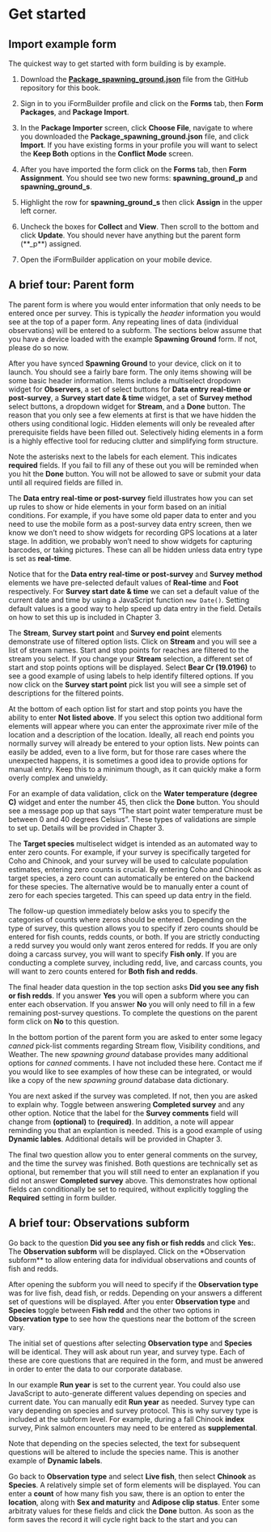 # Get started

## Import example form  

The quickest way to get started with form building is by example.

1. Download the [**Package_spawning_ground.json**](https://github.com/arestrom/iFormBook) file from the GitHub repository for this book.  

2. Sign in to you iFormBuilder profile and click on the **Forms** tab, then **Form Packages**, and **Package Import**.  

3. In the **Package Importer** screen, click **Choose File**, navigate to where you downloaded the **Package_spawning_ground.json** file, and click **Import**. If you have existing forms in your profile you will want to select the **Keep Both** options in the **Conflict Mode** screen.  

4. After you have imported the form click on the **Forms** tab, then **Form Assignment**. You should see two new forms: **spawning_ground_p** and **spawning_ground_s**.

5. Highlight the row for **spawning_ground_s** then click **Assign** in the upper left corner. 

6. Uncheck the boxes for **Collect** and **View**. Then scroll to the bottom and click **Update**. You should never have anything but the parent form (**_p**) assigned. 

7. Open the iFormBuilder application on your mobile device. 

## A brief tour: Parent form

The parent form is where you would enter information that only needs to be entered once per survey. This is typically the *header* information you would see at the top of a paper form. Any repeating lines of data (individual observations) will be entered to a subform. The sections below assume that you have a device loaded with the example **Spawning Ground** form. If not, please do so now. 

After you have synced **Spawning Ground** to your device, click on it to launch. You should see a fairly bare form. The only items showing will be some basic header information. Items include a multiselect dropdown widget for **Observers**, a set of select buttons for **Data entry real-time or post-survey**,  a **Survey start date & time** widget, a set of **Survey method** select buttons, a dropdown widget for **Stream**, and a **Done** button. The reason that you only see a few elements at first is that we have hidden the others using conditional logic. Hidden elements will only be revealed after prerequisite fields have been filled out. Selectively hiding elements in a form is a highly effective tool for reducing clutter and simplifying form structure. 

Note the asterisks next to the labels for each element. This indicates **required** fields. If you fail to fill any of these out you will be reminded when you hit the **Done** button. You will not be allowed to save or submit your data until all required fields are filled in. 

The **Data entry real-time or post-survey** field illustrates how you can set up rules to show or hide elements in your form based on an initial conditions. For example, if you have some old paper data to enter and you need to use the mobile form as a post-survey data entry screen, then we know we don't need to show widgets for recording GPS locations at a later stage. In addition, we probably won't need to show widgets for capturing barcodes, or taking pictures. These can all be hidden unless data entry type is set as **real-time**. 

Notice that for the **Data entry real-time or post-survey** and **Survey method** elements we have pre-selected default values of **Real-time** and **Foot** respectively. For **Survey start date & time** we can set a default value of the current date and time by using a JavaScript function ``new Date()``. Setting default values is a good way to help speed up data entry in the field. Details on how to set this up is included in Chapter 3. 

The **Stream**, **Survey start point** and **Survey end point** elements demonstrate use of filtered option lists. Click on **Stream** and you will see a list of stream names. Start and stop points for reaches are filtered to the stream you select. If you change your **Stream** selection, a different set of start and stop points options will be displayed. Select **Bear Cr (19.0196)** to see a good example of using labels to help identify filtered options. If you now click on the **Survey start point** pick list you will see a simple set of descriptions for the filtered points. 

At the bottom of each option list for start and stop points you have the ability to enter **Not listed above**. If you select this option two additional form elements will appear where you can enter the approximate river mile of the location and a description of the location. Ideally, all reach end points you normally survey will already be entered to your option lists. New points can easily be added, even to a live form, but for those rare cases where the unexpected happens, it is sometimes a good idea to provide options for manual entry. Keep this to a minimum though, as it can quickly make a form overly complex and unwieldy.  

For an example of data validation, click on the **Water temperature (degree C)** widget and enter the number 45, then click the **Done** button. You should see a message pop up that says "The start point water temperature must be between 0 and 40 degrees Celsius". These types of validations are simple to set up. Details will be provided in Chapter 3. 

The **Target species** multiselect widget is intended as an automated way to enter zero counts. For example, if your survey is specifically targeted for Coho and Chinook, and your survey will be used to calculate population estimates, entering zero counts is crucial. By entering Coho and Chinook as target species, a zero count can automatically be entered on the backend for these species. The alternative would be to manually enter a count of zero for each species targeted. This can speed up data entry in the field. 

The follow-up question immediately below asks you to specify the categories of counts where zeros should be entered. Depending on the type of survey, this question allows you to specify if zero counts should be entered for fish counts, redds counts, or both. If you are strictly conducting a redd survey you would only want zeros entered for redds. If you are only doing a carcass survey, you will want to specify **Fish only**. If you are conducting a complete survey, including redd, live, and carcass counts, you will want to zero counts entered for **Both fish and redds**. 

The final header data question in the top section asks **Did you see any fish or fish redds**. If you answer **Yes** you will open a subform where you can enter each observation. If you answer **No** you will only need to fill in a few remaining post-survey questions. To complete the questions on the parent form click on **No** to this question. 

In the bottom portion of the parent form you are asked to enter some legacy *canned* pick-list comments regarding Stream flow, Visibility conditions, and Weather. The new *spawning ground* database provides many additional options for *canned* comments. I have not included these here. Contact me if you would like to see examples of how these can be integrated, or would like a copy of the new *spawning ground* database data dictionary.

You are next asked if the survey was completed. If not, then you are asked to explain why. Toggle between answering **Completed survey** and any other option. Notice that the label for the **Survey comments** field will change from **(optional)** to **(required)**. In addition, a note will appear reminding you that an explantion is needed. This is a good example of using **Dynamic lables**. Additional details will be provided in Chapter 3. 

The final two question allow you to enter general comments on the survey, and the time the survey was finished. Both questions are technically set as optional, but remember that you will still need to enter an explanation if you did not answer **Completed survey** above. This demonstrates how optional fields can conditionally be set to required, without explicitly toggling the **Required** setting in form builder.  

## A brief tour: Observations subform

Go back to the question **Did you see any fish or fish redds** and click **Yes:**. The **Observation subform** will be displayed. Click on the *Observation subform** to allow entering data for individual observations and counts of fish and redds. 

After opening the subform you will need to specify if the **Observation type** was for live fish, dead fish, or redds. Depending on your answers a different set of questions will be displayed. After you enter **Observation type** and **Species** toggle between **Fish redd** and the other two options in **Observation type** to see how the questions near the bottom of the screen vary. 

The initial set of questions after selecting **Observation type** and **Species** will be identical. They will ask about run year, and survey type. Each of these are core questions that are required in the form, and must be anwered in order to enter the data to our corporate database. 

In our example **Run year** is set to the current year. You could also use JavaScript to auto-generate different values depending on species and current date. You can manually edit **Run year** as needed. Survey type can vary depending on species and survey protocol. This is why survey type is included at the subform level. For example, during a fall Chinook **index** survey, Pink salmon encounters may need to be entered as **supplemental**. 

Note that depending on the species selected, the text for subsequent questions will be altered to include the species name. This is another example of **Dynamic labels**.

Go back to **Observation type** and select **Live fish**, then select **Chinook** as **Species**. A relatively simple set of form elements will be displayed. You can enter a **count** of how many fish you saw, there is an option to enter the **location**, along with **Sex and maturity** and **Adipose clip status**. Enter some arbitraty values for these fields and click the **Done** button. As soon as the form saves the record it will cycle right back to the start and you can

 













